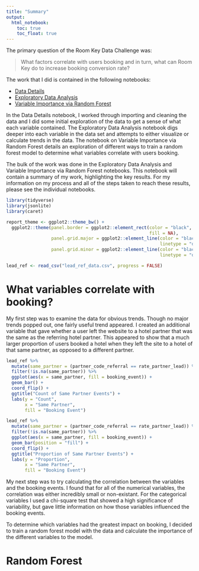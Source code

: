 ```yaml
---
title: "Summary"
output: 
  html_notebook:
    toc: true
    toc_float: true
---
```


The primary question of the Room Key Data Challenge was:

> What factors correlate with users booking and in turn, what can Room Key do 
> to increase booking conversion rate?

The work that I did is contained in the following notebooks: 

* [Data Details](Data_Details.nb.html) 
* [Exploratory Data Analysis](Exploratory_Data_Analysis.nb.html) 
* [Variable Importance via Random Forest](Variable_Importance_RF.nb.html)

In the Data Details notebook, I worked through importing and cleaning the data 
and I did some initial exploration of the data to get a sense of what each 
variable contained. The Exploratory Data Analysis notebook digs deeper into 
each variable in the data set and attempts to either visualize or calculate 
trends in the data. The notebook on Variable Importance via Random Forest 
details an exploration of different ways to train a random forest model to 
determine what variables correlate with users booking. 

The bulk of the work was done in the Exploratory Data Analysis and Variable 
Importance via Random Forest notebooks. This notebook will contain a summary 
of my work, highlighting the key results. For my information on my process and 
all of the steps taken to reach these results, please see the individual 
notebooks.

```r
library(tidyverse)
library(jsonlite)
library(caret)

report_theme <- ggplot2::theme_bw() +
  ggplot2::theme(panel.border = ggplot2::element_rect(color = "black",
                                                      fill = NA),
                 panel.grid.major = ggplot2::element_line(color = "black",
                                                          linetype = "dotted"),
                 panel.grid.minor = ggplot2::element_line(color = "black",
                                                          linetype = "dotted"))

lead_ref <- read_csv("lead_ref_data.csv", progress = FALSE)
```

# What variables correlate with booking?

My first step was to examine the data for obvious trends. Though no major 
trends popped out, one fairly useful trend appeared. I created an additional 
variable that gave whether a user left the website to a hotel partner that was 
the same as the referring hotel partner. This appeared to show that a much 
larger proportion of users booked a hotel when they left the site to a hotel 
of that same partner, as opposed to a different partner. 

```r
lead_ref %>% 
  mutate(same_partner = (partner_code_referral == rate_partner_lead)) %>% 
  filter(!is.na(same_partner)) %>% 
  ggplot(aes(x = same_partner, fill = booking_event)) +
  geom_bar() +
  coord_flip() +
  ggtitle("Count of Same Partner Events") +
  labs(y = "Count", 
       x = "Same Partner", 
       fill = "Booking Event")
```

```r
lead_ref %>% 
  mutate(same_partner = (partner_code_referral == rate_partner_lead)) %>% 
  filter(!is.na(same_partner)) %>% 
  ggplot(aes(x = same_partner, fill = booking_event)) +
  geom_bar(position = "fill") +
  coord_flip() +
  ggtitle("Proportion of Same Partner Events") +
  labs(y = "Proportion", 
       x = "Same Partner", 
       fill = "Booking Event")
```

My next step was to try calculating the correlation between the variables and 
the booking events. I found that for all of the numerical variables, the 
correlation was either incredibly small or non-existant. For the categorical 
variables I used a chi-square test that showed a high significance of 
variability, but gave little information on how those variables influenced 
the booking events.

To determine which variables had the greatest impact on booking, I decided to 
train a random forest model with the data and calculate the importance of the 
different variables to the model.

# Random Forest


